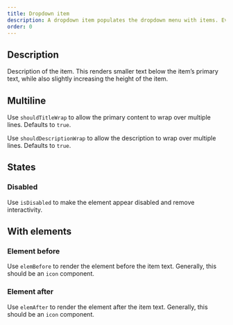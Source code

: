 ```yaml
---
title: Dropdown item
description: A dropdown item populates the dropdown menu with items. Every item should be inside a dropdown item group.
order: 0
---
```





## Description

Description of the item. This renders smaller text below the item’s primary text, while also slightly increasing the height of the item.

<Example
  Component={DropdownItemDescription}
  packageName="@atlaskit/dropdown-menu"
/>

## Multiline

Use `shouldTitleWrap` to allow the primary content to wrap over multiple lines. Defaults to `true`.

<Example
  Component={DropdownItemMultiline}
  packageName="@atlaskit/dropdown-menu"
/>

Use `shouldDescriptionWrap` to allow the description to wrap over multiple lines. Defaults to `true`.
<Example
  Component={DropdownItemDescriptionMultiline}
  packageName="@atlaskit/dropdown-menu"
/>

## States

### Disabled

Use `isDisabled` to make the element appear disabled and remove interactivity.

<Example
  Component={DropdownItemDisabled}
  packageName="@atlaskit/dropdown-menu"
/>

## With elements

### Element before

Use `elemBefore` to render the element before the item text. Generally, this should be an `icon` component.

<Example
  Component={DropdownItemElementBefore}
  packageName="@atlaskit/dropdown-menu"
/>

### Element after

Use `elemAfter` to render the element after the item text. Generally, this should be an `icon` component.

<Example
  Component={DropdownItemElementAfter}
  packageName="@atlaskit/dropdown-menu"
/>

